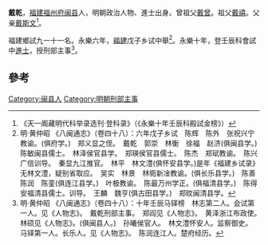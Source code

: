 '''戴乾'''，[[福建|福建]][[福州府|福州府]][[闽县|闽县]]人，明朝政治人物、進士出身。曾祖父[[戴曾|戴曾]]。祖父[[戴禧|戴禧]]。父亲[[戴斯文|戴斯文]]<ref>《天一阁藏明代科举录选刊·登科录》（《永樂十年壬辰科殿試金榜》）</ref>。

福建鄉試九一十一名。永樂六年，[[福建|福建]]戊子乡试中舉<ref>明·黄仲昭 《八闽通志》（卷四十八）：六年戊子乡试　陈辉　陈外　张祝兴宁教谕。(俱府学。)　郑义显之侄。　戴乾　郭崇　林衡　徐福　赵济(俱闽县学。)　陈敏闽县儒士。　林泽侯官县学。　郑瑛侯官县儒士。　陈杰　郑珷教谕。　陈兴广信训导。　秦显九江推官。　林平　林文澧(俱怀安县学。)是年《福建乡试录》无林文澧，疑别省取应。　吴实　林景　林衕新凎教谕。(俱长乐县学。)　陈善　陈润　陈銮(俱连江县学。)　叶极教谕。　陈最万州学正。(俱福清县学。)　陈得安福清县儒士。训导。　王麟　魏亨(俱古田县学。)　郑旼闽清县学。</ref>。永樂十年，登壬辰科會試中[[進士|進士]]，授刑部主事<ref>明·黄仲昭 《八闽通志》（卷四十八）：十年壬辰马铎榜　林志第二人。会试第一人。见《人物志》。　戴乾刑部主事。　郑阎见《人物志》。　黄泽浙江布政使。　林硕见《人物志》。(俱闽县人。)　孙曦侯官人。　林文澧怀安人。监察御史。　马铎第一人。长乐人。见《人物志》。　陈润连江人。楚府经历。</ref>。

==參考==
{{reflist}}
{{明朝人物小作品}}
{{永樂十年壬辰科殿試金榜}}
[[Category:闽县人|Category:闽县人]]
[[Category:明朝刑部主事|Category:明朝刑部主事]]